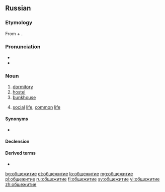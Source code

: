 ==Russian==

===Etymology===
From {{term|общий||common|lang=ru}} + {{term|жить||to live|lang=ru}}.

===Pronunciation===
* {{IPA|/əpɕːɪˈʐɨtʲɪjə/|lang=ru}}
* {{audio|Ru-общежитие.ogg|Audio}}

===Noun===
{{ru-noun|общежи́тие|n}}

# [[dormitory]]
# [[hostel]]
# [[bunkhouse]]
# {{context|rare|lang=ru}} [[social]] [[life]], [[common]] [[life]]

====Synonyms====
* {{l|ru|общага}} {{qualifier|dormitory}}

====Declension====
{{ru-noun-inan-ие-1|общежити|общежи́ти}}

====Derived terms====
* {{l|ru|общежитский}}

[[bg:общежитие]]
[[et:общежитие]]
[[lo:общежитие]]
[[mg:общежитие]]
[[pl:общежитие]]
[[ru:общежитие]]
[[fi:общежитие]]
[[sv:общежитие]]
[[vi:общежитие]]
[[zh:общежитие]]